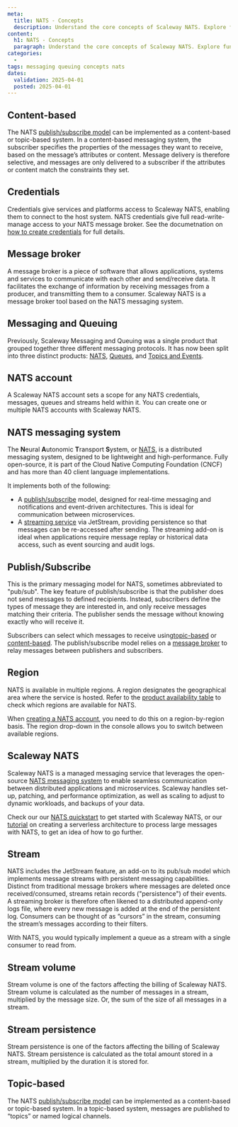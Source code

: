 ```yaml
---
meta:
  title: NATS - Concepts
  description: Understand the core concepts of Scaleway NATS. Explore fundamental principles for efficient message handling and service optimization.
content:
  h1: NATS - Concepts
  paragraph: Understand the core concepts of Scaleway NATS. Explore fundamental principles for efficient message handling and service optimization.
categories:
  -
tags: messaging queuing concepts nats
dates:
  validation: 2025-04-01
  posted: 2025-04-01
---
```


## Content-based

The NATS [publish/subscribe model](#publish-subscribe) can be implemented as a content-based or topic-based system. In a content-based messaging system, the subscriber specifies the properties of the messages they want to receive, based on the message’s attributes or content. Message delivery is therefore selective, and messages are only delivered to a subscriber if the attributes or content match the constraints they set.

## Credentials

Credentials give services and platforms access to Scaleway NATS, enabling them to connect to the host system. NATS credentials give full read-write-manage access to your NATS message broker. See the documetnation on [how to create credentials](TODO) for full details.

## Message broker

A message broker is a piece of software that allows applications, systems and services to communicate with each other and send/receive data. It facilitates the exchange of information by receiving messages from a producer, and transmitting them to a consumer. Scaleway NATS is a message broker tool based on the NATS messaging system.

## Messaging and Queuing

Previously, Scaleway Messaging and Queuing was a single product that grouped together three different messaging protocols. It has now been split into three distinct products: [NATS](#nats), [Queues](#queues), and [Topics and Events](#topics-and-events).

## NATS account

A Scaleway NATS account sets a scope for any NATS credentials, messages, queues and streams held within it. You can create one or multiple NATS accounts with Scaleway NATS.

## NATS messaging system

The **N**eural **A**utonomic **T**ransport **S**ystem, or [NATS](https://nats.io/), is a distributed messaging system, designed to be lightweight and high-performance. Fully open-source, it is part of the Cloud Native Computing Foundation (CNCF) and has more than 40 client language implementations. 

It implements both of the following:
- A [publish/subscribe](#publish-subscribe) model, designed for real-time messaging and notifications and event-driven architectures. This is ideal for communication between microservices.
- A [streaming service](#stream) via JetStream, providing persistence so that messages can be re-accessed after sending. The streaming add-on is ideal when applications require message replay or historical data access, such as event sourcing and audit logs.

## Publish/Subscribe

This is the primary messaging model for NATS, sometimes abbreviated to "pub/sub". The key feature of publish/subscribe is that the publisher does not send messages to defined recipients. Instead, subscribers define the types of message they are interested in, and only receive messages matching their criteria. The publisher sends the message without knowing exactly who will receive it. 

Subscribers can select which messages to receive using[topic-based](#topic-based) or [content-based](#content-based). The publish/subscribe model relies on a [message broker](#message-broker) to relay messages between publishers and subscribers.

## Region

NATS is available in multiple regions. A region designates the geographical area where the service is hosted. Refer to the [product availability table](/account/reference-content/products-availability/) to check which regions are available for NATS.

When [creating a NATS account](/nats/how-to/create-nats-account), you need to do this on a region-by-region basis. The region drop-down in the console allows you to switch between available regions.

## Scaleway NATS

Scaleway NATS is a managed messaging service that leverages the open-source [NATS messaging system](#nats-messaging-system) to enable seamless communication between distributed applications and microservices. Scaleway handles set-up, patching, and performance optimization, as well as scaling to adjust to dynamic workloads, and backups of your data.

Check our our [NATS quickstart](/nats/quickstart/) to get started with Scaleway NATS, or our [tutorial](/tutorials/large-messages/) on creating a serverless architecture to process large messages with NATS, to get an idea of how to go further.

## Stream

NATS includes the JetStream feature, an add-on to its pub/sub model which implements message streams with persistent messaging capabilities. Distinct from traditional message brokers where messages are deleted once received/consumed, streams retain records ("persistence") of their events. A streaming broker is therefore often likened to a distributed append-only logs file, where every new message is added at the end of the persistent log. Consumers can be thought of as “cursors” in the stream, consuming the stream’s messages according to their filters. 

With NATS, you would typically implement a queue as a stream with a single consumer to read from.

## Stream volume

Stream volume is one of the factors affecting the billing of Scaleway NATS. Stream volume is calculated as the number of messages in a stream, multiplied by the message size. Or, the sum of the size of all messages in a stream.

## Stream persistence

Stream persistence is one of the factors affecting the billing of Scaleway NATS. Stream persistence is calculated as the total amount stored in a stream, multiplied by the duration it is stored for.

## Topic-based

The NATS [publish/subscribe model](#publish-subscribe) can be implemented as a content-based or topic-based system. In a topic-based system, messages are published to “topics” or named logical channels.